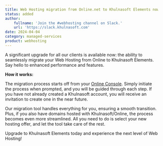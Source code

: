 ```yaml
---
title: Web Hosting migration from Online.net to Khulnasoft Elements now available!
status: added
author:
    fullname: 'Join the #webhosting channel on Slack.'
    url: 'https://slack.khulnasoft.com'
date: 2024-04-04
category: managed-services
product: webhosting
---
```


A significant upgrade for all our clients is available now: the ability to seamlessly migrate your Web Hosting from Online to Khulnasoft Elements. Say hello to enhanced performance and features.

**How it works:**

The migration process starts off from your [Online Console](https://console.online.net/). Simply initiate the process when prompted, and you will be guided through each step. If you have not already created a Khulnasoft account, you will receive an invitation to create one in the near future.

Our migration tool handles everything for you, ensuring a smooth transition. Plus, if you also have domains hosted with Khulnasoft/Online, the process becomes even more streamlined. All you need to do is select your new hosting offer, and let the tool take care of the rest.

Upgrade to Khulnasoft Elements today and experience the next level of Web Hosting!

